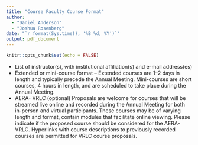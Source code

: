 ```yaml
---
title: "Course Faculty Course Format"
author: 
  - "Daniel Anderson"
  - "Joshua Rosenberg"
date: "`r format(Sys.time(), '%B %d, %Y')`"
output: pdf_document
---
```


```r
knitr::opts_chunk$set(echo = FALSE)
```

* List of instructor(s), with institutional affiliation(s) and e-mail address(es)
* Extended or mini-course format – Extended courses are 1–2 days in length and typically precede the Annual Meeting. Mini-courses are short courses, 4 hours in length, and are scheduled to take place during the Annual Meeting.
* AERA- VRLC (optional) Proposals are welcome for courses that will be streamed live online and recorded during the Annual Meeting for both in-person and virtual
participants. These courses may be of varying length and format, contain modules that facilitate online viewing. Please indicate if the proposed course should be considered for the AERA-VRLC. Hyperlinks with course descriptions to previously recorded courses are permitted for VRLC course proposals.